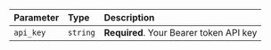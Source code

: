 
<MethodsLayout title='Get List of Banners' component='banners' />

| Parameter | Type     | Description                             |
| :-------- | :------- | :-------------------------------------- |
| `api_key` | `string` | **Required**. Your Bearer token API key |
